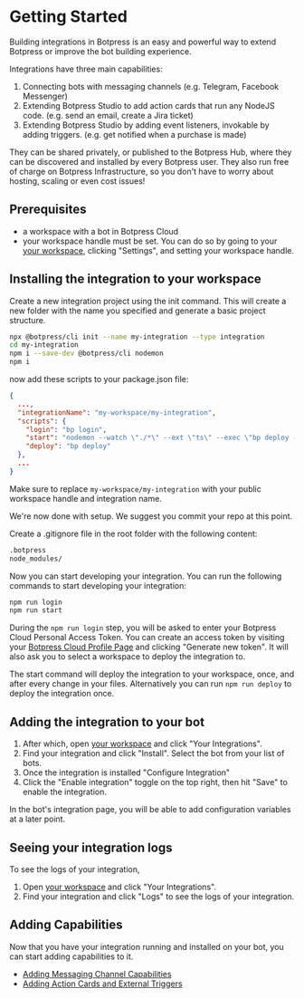 # Getting Started

Building integrations in Botpress is an easy and powerful way to extend Botpress or improve the bot building experience. 

Integrations have three main capabilities:
1. Connecting bots with messaging channels (e.g. Telegram, Facebook Messenger)
2. Extending Botpress Studio to add action cards that run any NodeJS code. (e.g. send an email, create a Jira ticket)
3. Extending Botpress Studio by adding event listeners, invokable by adding triggers. (e.g. get notified when a purchase is made)

They can be shared privately, or published to the Botpress Hub, where they can be discovered and installed by every Botpress user. They also run free of charge on Botpress Infrastructure, so you don't have to worry about hosting, scaling or even cost issues!

## Prerequisites
- a workspace with a bot in Botpress Cloud
- your workspace handle must be set. You can do so by going to your [your workspace](https://app.botpress.cloud/workspaces/), clicking "Settings", and setting your workspace handle.


## Installing the integration to your workspace

Create a new integration project using the init command. This will create a new folder with the name you specified and generate a basic project structure.

```bash
npx @botpress/cli init --name my-integration --type integration
cd my-integration
npm i --save-dev @botpress/cli nodemon
npm i
```

now add these scripts to your package.json file:

```json
{
  ...,
  "integrationName": "my-workspace/my-integration",
  "scripts": {
    "login": "bp login",
    "start": "nodemon --watch \"./*\" --ext \"ts\" --exec \"bp deploy -y\"",
    "deploy": "bp deploy"
  },
  ...
}
```

Make sure to replace `my-workspace/my-integration` with your public workspace handle and integration name.

We're now done with setup. We suggest you commit your repo at this point. 

Create a .gitignore file in the root folder with the following content:

```bash
.botpress
node_modules/
```

Now you can start developing your integration. You can run the following commands to start developing your integration:

```bash
npm run login 
npm run start
```

During the `npm run login` step, you will be asked to enter your Botpress Cloud Personal Access Token. You can create an access token by visiting your [Botpress Cloud Profile Page](https://app.botpress.cloud/profile/settings) and clicking "Generate new token".
It will also ask you to select a workspace to deploy the integration to.

The start command will deploy the integration to your workspace, once, and after every change in your files. Alternatively you can run `npm run deploy` to deploy the integration once.

## Adding the integration to your bot

1. After which, open [your workspace](https://app.botpress.cloud/workspaces/) and click "Your Integrations". 
2. Find your integration and click "Install". Select the bot from your list of bots. 
3. Once the integration is installed "Configure Integration"
4. Click the "Enable integration" toggle on the top right, then hit "Save" to enable the integration.

In the bot's integration page, you will be able to add configuration variables at a later point.

## Seeing your integration logs

To see the logs of your integration, 

1. Open [your workspace](https://app.botpress.cloud/workspaces/) and click "Your Integrations".
2. Find your integration and click "Logs" to see the logs of your integration.

## Adding Capabilities

Now that you have your integration running and installed on your bot, you can start adding capabilities to it.
- [Adding Messaging Channel Capabilities](/developers/getting-started/adding-channel-capabilities)
- [Adding Action Cards and External Triggers](/developers/getting-started/adding-actions-and-triggers)



